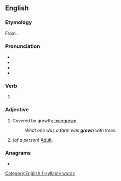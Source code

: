 ==English==

===Etymology===
From {{inherited|en|enm|growen}}.

===Pronunciation===
* {{IPA|/ˈɡɹɔʊn/|lang=en}}
* {{audio|en-us-grown.ogg|Audio (US)|lang=en}}
* {{rhymes|əʊn|lang=en}}
* {{homophones|lang=en|groan}}

===Verb===
{{head|en|past participle|cat2=irregular past participles}}

# {{inflection of|grow||past|part|lang=en}}

===Adjective===
{{en-adj}}

# Covered by growth; [[overgrown]].
#: ''What one was a farm was '''grown''' with trees.''
# {{lb|en|US}} (''of a person'') [[adult#Adjective|Adult]].

===Anagrams===
* {{l|en|wrong}}

[[Category:English 1-syllable words]]